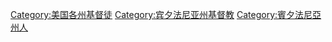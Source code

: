 [[Category:美国各州基督徒|Category:美国各州基督徒]]
[[Category:宾夕法尼亚州基督教|Category:宾夕法尼亚州基督教]]
[[Category:賓夕法尼亞州人|Category:賓夕法尼亞州人]]